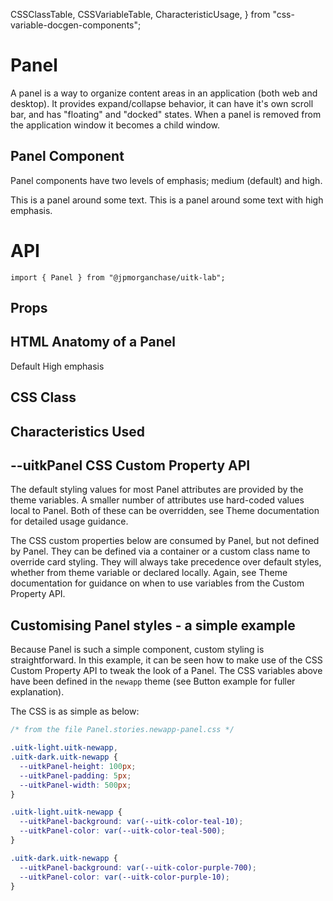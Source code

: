   CSSClassTable,
  CSSVariableTable,
  CharacteristicUsage,
} from "css-variable-docgen-components";

<Meta title="Lab/Panel/Doc" component={Panel} />

# Panel

A panel is a way to organize content areas in an application (both web and desktop). It provides expand/collapse behavior, it can have it's own scroll bar, and has "floating" and "docked" states. When a panel is removed from the application window it becomes a child window.

## Panel Component

Panel components have two levels of emphasis; medium (default) and high.

<Canvas>
  <Story name="Panels" decorators={[withFlexGap]}>
    <Panel>This is a panel around some text.</Panel>
    <Panel className="uitkEmphasisHigh">
      This is a panel around some text with high emphasis.
    </Panel>
  </Story>
</Canvas>

# API

```
import { Panel } from "@jpmorganchase/uitk-lab";
```

## Props

<ArgsTable of={Panel} />

## HTML Anatomy of a Panel

<Canvas>
  <ComponentAnatomy showLegend>
    <Panel aria-label="Default Panel">Default</Panel>
  </ComponentAnatomy>
  <ComponentAnatomy showLegend>
    <Panel aria-label="Panel with high emphasis" className="uitkEmphasisHigh">
      High emphasis
    </Panel>
  </ComponentAnatomy>
</Canvas>

## CSS Class

<CSSClassTable of={Panel} />

## Characteristics Used

<CharacteristicUsage of={Panel} />

## --uitkPanel CSS Custom Property API

The default styling values for most Panel attributes are provided by the theme variables. A smaller number of attributes
use hard-coded values local to Panel. Both of these can be overridden, see Theme documentation for detailed usage guidance.

The CSS custom properties below are consumed by Panel, but not defined by Panel. They can be defined via a container or
a custom class name to override card styling. They will always take precedence over default styles, whether from theme variable
or declared locally. Again, see Theme documentation for guidance on when to use variables from the Custom Property API.

<CSSVariableTable of={Panel} />

## Customising Panel styles - a simple example

Because Panel is such a simple component, custom styling is straightforward. In this example, it can be seen how to make use of the CSS Custom Property API to
tweak the look of a Panel. The CSS variables above have been defined in the `newapp` theme (see Button example for fuller explanation).

<Canvas>
  <Story name="Custom Panel Styling" decorators={[withFlexGap]}>
    <CustomStyling />
  </Story>
</Canvas>

The CSS is as simple as below:

```css
/* from the file Panel.stories.newapp-panel.css */

.uitk-light.uitk-newapp,
.uitk-dark.uitk-newapp {
  --uitkPanel-height: 100px;
  --uitkPanel-padding: 5px;
  --uitkPanel-width: 500px;
}

.uitk-light.uitk-newapp {
  --uitkPanel-background: var(--uitk-color-teal-10);
  --uitkPanel-color: var(--uitk-color-teal-500);
}

.uitk-dark.uitk-newapp {
  --uitkPanel-background: var(--uitk-color-purple-700);
  --uitkPanel-color: var(--uitk-color-purple-10);
}
```
